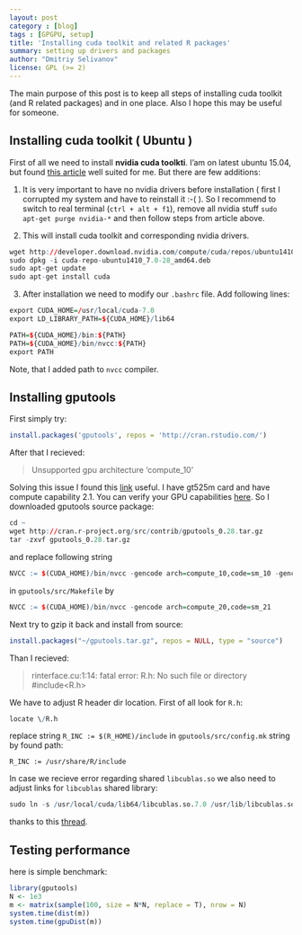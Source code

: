 ```yaml
---
layout: post
category : [blog]
tags : [GPGPU, setup]
title: 'Installing cuda toolkit and related R packages'
summary: setting up drivers and packages
author: "Dmitriy Selivanov"
license: GPL (>= 2)
---
```


The main purpose of this post is to keep all steps of installing cuda toolkit (and R related packages) and in one place. Also I hope this may be useful for someone.

## Installing cuda toolkit ( Ubuntu )
First of all we need to install **nvidia cuda toolkti**. I'am on latest ubuntu 15.04, but found [this article](http://www.r-tutor.com/gpu-computing/cuda-installation/cuda7.0-ubuntu) well suited for me. But there are few additions:  

1. It is very important to have no nvidia drivers before installation ( first I corrupted my system and have to reinstall it :-( ). So I recommend to switch to real terminal (`ctrl + alt + f1`), remove all nvidia stuff `sudo apt-get purge nvidia-*` and then follow steps from article above.  

2. This will install cuda toolkit and corresponding nvidia drivers.
```r
wget http://developer.download.nvidia.com/compute/cuda/repos/ubuntu1410/x86_64/cuda-repo-ubuntu1410_7.0-28_amd64.deb
sudo dpkg -i cuda-repo-ubuntu1410_7.0-28_amd64.deb
sudo apt-get update
sudo apt-get install cuda
```  

3. After installation we need to modify our `.bashrc` file. Add following lines:
```r
export CUDA_HOME=/usr/local/cuda-7.0
export LD_LIBRARY_PATH=${CUDA_HOME}/lib64

PATH=${CUDA_HOME}/bin:${PATH}
PATH=${CUDA_HOME}/bin/nvcc:${PATH}
export PATH
```

Note, that I added path to `nvcc` compiler.

## Installing gputools
First simply try:
```r
install.packages('gputools', repos = 'http://cran.rstudio.com/')
```
After that I recieved:

> Unsupported gpu architecture 'compute_10'

Solving this issue I found this [link](https://devtalk.nvidia.com/default/topic/606195/-solved-nvcc-fatal-unsupported-gpu-architecture-compute_21-/) useful. 
I have gt525m card and have compute capability 2.1. You can verify your GPU capabilities [here](https://developer.nvidia.com/cuda-gpus). 
So I downloaded gputools source package:
```r
cd ~
wget http://cran.r-project.org/src/contrib/gputools_0.28.tar.gz
tar -zxvf gputools_0.28.tar.gz
```
and replace following string
```r
NVCC := $(CUDA_HOME)/bin/nvcc -gencode arch=compute_10,code=sm_10 -gencode arch=compute_13,code=sm_13 -gencode arch=compute_20,code=sm_20 -gencode arch=compute_30,code=sm_30
```
in `gputools/src/Makefile` by
```r
NVCC := $(CUDA_HOME)/bin/nvcc -gencode arch=compute_20,code=sm_21
```
Next try to gzip it back and install from source:
```r
install.packages("~/gputools.tar.gz", repos = NULL, type = "source")
```
Than I recieved:

> rinterface.cu:1:14: fatal error: R.h: No such file or directory #include<R.h>

We have to adjust R header dir location. First of all look for `R.h`:
```r
locate \/R.h
```
replace string `R_INC := $(R_HOME)/include` in `gputools/src/config.mk` string by found path:
```
R_INC := /usr/share/R/include
```


In case we recieve error regarding shared `libcublas.so` we also need to adjust links for `libcublas` shared library:
```r
sudo ln -s /usr/local/cuda/lib64/libcublas.so.7.0 /usr/lib/libcublas.so.7.0
```
thanks to this [thread](http://stackoverflow.com/questions/10808958/why-cant-libcudart-so-4-be-found-when-compiling-the-cuda-samples-under-ubuntu).

## Testing performance
here is simple benchmark:
```r
library(gputools)
N <- 1e3
m <- matrix(sample(100, size = N*N, replace = T), nrow = N)
system.time(dist(m))
system.time(gpuDist(m))
```
